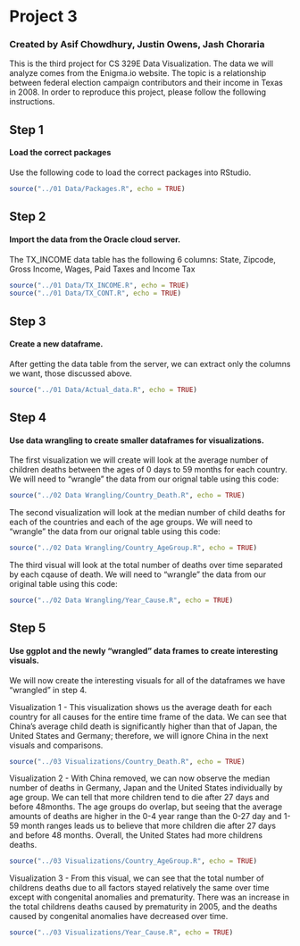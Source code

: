 # Project 3
### Created by Asif Chowdhury, Justin Owens, Jash Choraria
This is the third project for CS 329E Data Visualization. The data we will analyze comes from the Enigma.io website. The topic is a relationship between federal election campaign contributors and their income in Texas in 2008.
In order to reproduce this project, please follow the following instructions.

## Step 1
#### Load the correct packages
Use the following code to load the correct packages into RStudio.

```r
source("../01 Data/Packages.R", echo = TRUE)
```

## Step 2
#### Import the data from the Oracle cloud server.

The TX_INCOME data table has the following 6 columns: State, Zipcode, Gross Income, Wages, Paid Taxes and Income Tax

```r
source("../01 Data/TX_INCOME.R", echo = TRUE)
source("../01 Data/TX_CONT.R", echo = TRUE)
```

## Step 3
#### Create a new dataframe.

After getting the data table from the server, we can extract only the columns we want, those discussed above.

```r
source("../01 Data/Actual_data.R", echo = TRUE)
```

## Step 4
#### Use data wrangling to create smaller dataframes for visualizations.

The first visualization we will create will look at the average number of children deaths between the ages of 0 days to 59 months for each country. We will need to "wrangle" the data from our orignal table using this code:

```r
source("../02 Data Wrangling/Country_Death.R", echo = TRUE)
```

The second visualization will look at the median number of child deaths for each of the countries and each of the age groups. We will need to "wrangle" the data from our orignal table using this code:

```r
source("../02 Data Wrangling/Country_AgeGroup.R", echo = TRUE)
```

The third visual will look at the total number of deaths over time separated by each cqause of death. We will need to "wrangle" the data from our original table using this code:

```r
source("../02 Data Wrangling/Year_Cause.R", echo = TRUE)
```

## Step 5
#### Use ggplot and the newly "wrangled" data frames to create interesting visuals.

We will now create the interesting visuals for all of the dataframes we have "wrangled" in step 4.

Visualization 1 - This visualization shows us the average death for each country for all causes for the entire time frame of the data. We can see that China's average child death is significantly higher than that of Japan, the United States and Germany; therefore, we will ignore China in the next visuals and comparisons.
```r
source("../03 Visualizations/Country_Death.R", echo = TRUE)
```

Visualization 2 - With China removed, we can now observe the median number of deaths in Germany, Japan and the United States individually by age group. We can tell that more children tend to die after 27 days and before 48months. The age groups do overlap, but seeing that the average amounts of deaths are higher in the 0-4 year range than the 0-27 day and 1-59 month ranges leads us to believe that more children die after 27 days and before 48 months. Overall, the United States had more childrens deaths.

```r
source("../03 Visualizations/Country_AgeGroup.R", echo = TRUE)
```

Visualization 3 - From this visual, we can see that the total number of childrens deaths due to all factors stayed relatively the same over time except with congenital anomalies and prematurity. There was an increase in the total childrens deaths caused by prematurity in 2005, and the deaths caused by congenital anomalies have decreased over time.

```r
source("../03 Visualizations/Year_Cause.R", echo = TRUE)
```